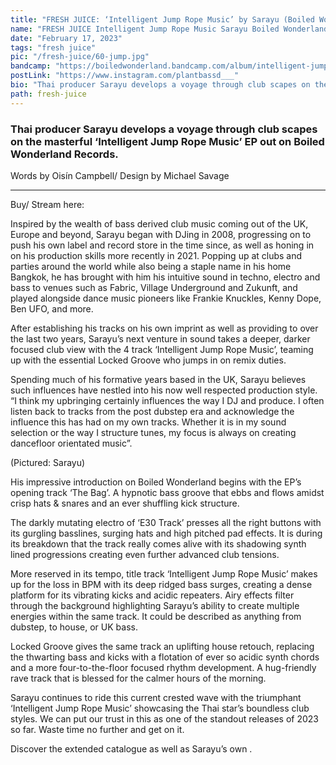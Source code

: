 ---
title: "FRESH JUICE: ‘Intelligent Jump Rope Music’ by Sarayu (Boiled Wonderland)"
name: "FRESH JUICE Intelligent Jump Rope Music Sarayu Boiled Wonderland"
date: "February 17, 2023"
tags: "fresh juice"
pic: "/fresh-juice/60-jump.jpg"
bandcamp: "https://boiledwonderland.bandcamp.com/album/intelligent-jump-rope-music-w-locked-groove-remix"
postLink: "https://www.instagram.com/plantbassd___"
bio: "Thai producer Sarayu develops a voyage through club scapes on the masterful ‘Intelligent Jump Rope Music’ EP out on Boiled Wonderland Records."
path: fresh-juice
---

### Thai producer Sarayu develops a voyage through club scapes on the masterful ‘Intelligent Jump Rope Music’ EP out on Boiled Wonderland Records.

<p className="smallText">Words by Oisín Campbell/ Design by Michael Savage</p>

<hr />

<BandCamp src="album=1819568105" />

Buy/ Stream here: <HoverLink url="boiledwonderland.bandcamp.com/album/intelligent-jump-rope-music-w-locked-groove-remix"  name="Intelligent Jump Rope Music (w/ Locked Groove Remix) | Sarayu | Boiled Wonderland Records" external />

Inspired by the wealth of bass derived club music coming out of the UK, Europe and beyond, Sarayu began with DJing in 2008, progressing on to push his own label and record store in the time since, as well as honing in on his production skills more recently in 2021. Popping up at clubs and parties around the world while also being a staple name in his home Bangkok, he has brought with him his intuitive sound in techno, electro and bass to venues such as Fabric, Village Underground and Zukunft, and played alongside dance music pioneers like Frankie Knuckles, Kenny Dope, Ben UFO, and more.

After establishing his tracks on his own <HoverLink url="morerice.bandcamp.com/" name="More Rice" external /> imprint as well as providing to <HoverLink url="fufurecords.com/" name="FuFu Records" external /> over the last two years, Sarayu’s next venture in sound takes a deeper, darker focused club view with the 4 track ‘Intelligent Jump Rope Music’, teaming up with the essential Locked Groove who jumps in on remix duties.

Spending much of his formative years based in the UK, Sarayu believes such influences have nestled into his now well respected production style.
“I think my upbringing certainly influences the way I DJ and produce. I often listen back to tracks from the post dubstep era and acknowledge the influence this has had on my own tracks. Whether it is in my sound selection or the way I structure tunes, my focus is always on creating dancefloor orientated music”.

<Picture src="/fresh-juice/60-sarayu-cover.jpg" alt="Sarayu cover pic" size={1200} />
<p className="smallText">(Pictured: Sarayu)</p>

His impressive introduction on Boiled Wonderland begins with the EP’s opening track ‘The Bag’. A hypnotic bass groove that ebbs and flows amidst crisp hats & snares and an ever shuffling kick structure.

The darkly mutating electro of ‘E30 Track’ presses all the right buttons with its gurgling basslines, surging hats and high pitched pad effects. It is during its breakdown that the track really comes alive with its shadowing synth lined progressions creating even further advanced club tensions.

More reserved in its tempo, title track ‘Intelligent Jump Rope Music’ makes up for the loss in BPM with its deep ridged bass surges, creating a dense platform for its vibrating kicks and acidic repeaters. Airy effects filter through the background highlighting Sarayu’s ability to create multiple energies within the same track. It could be described as anything from dubstep, to house, or UK bass.

Locked Groove gives the same track an uplifting house retouch, replacing the thwarting bass and kicks with a flotation of ever so acidic synth chords and a more four-to-the-floor focused rhythm development. A hug-friendly rave track that is blessed for the calmer hours of the morning.

Sarayu continues to ride this current crested wave with the triumphant ‘Intelligent Jump Rope Music’ showcasing the Thai star’s boundless club styles. We can put our trust in this as one of the standout releases of 2023 so far. Waste time no further and get on it.

Discover the extended <HoverLink url="boiledwonderland.bandcamp.com/" name="Boiled Wonderland" external /> catalogue as well as Sarayu’s own <HoverLink url="morerice.bandcamp.com/" name="More Rice" external />.
